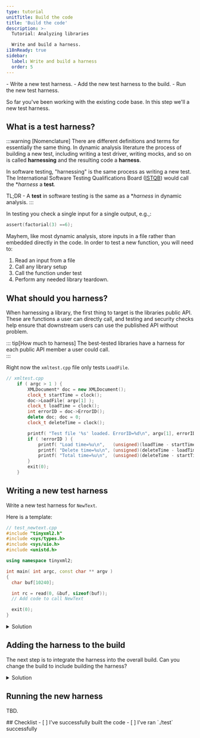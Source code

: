 ```yaml
---
type: tutorial
unitTitle: Build the code
title: 'Build the code'
description: >-
  Tutorial: Analyzing libraries

  Write and build a harness.
i18nReady: true
sidebar: 
  label: Write and build a harness
  order: 5
---
```



<PreCheck>
 - Write a new test harness.
 - Add the new test harness to the build.
 - Run the new test harness. 
</PreCheck>

So far you've been working with the existing code base. In this step we'll a
new test harness.

## What is a test harness?

:::warning [Nomenclature]
There are different definitions and terms for essentially the same thing.
In dynamic analysis literature the process of building a new test, including
writing a test driver, writing mocks, and so on is called **harnessing** and the
resulting code a **harness**.  

In software testing, "harnessing" is the same process as writing a new test. The International Software Testing Qualifications Board
([ISTQB](https://www.istqb.org/))  would call the **harness* a **test**.

TL;DR - A **test** in software testing is the same as a **harness* in dynamic
analysis.
:::

In testing you check a single input for a single output, e.g.,:
```c
assert(factorial(3) ==6); 
```

Mayhem, like most dynamic analysis, store inputs in a file rather than embedded
directly in the code.  In order to test a new function, you will need to:
1. Read an input from a file
2. Call any library setup
3. Call the function under test
4. Perform any needed library teardown.

## What should you harness?

When harnessing a library, the first thing to target is the libraries public
API. These are functions a user can directly call, and testing and security
checks help ensure that downstream users can use the published API without
problem.

::: tip[How much to harness]
The best-tested libraries have a harness for each public API member a
user could call.  
:::

Right now the `xmltest.cpp` file only tests `LoadFile`. 
```cpp "doc->LoadFile( argv[1] );"
// xmltest.cpp
	if ( argc > 1 ) {
		XMLDocument* doc = new XMLDocument();
		clock_t startTime = clock();
		doc->LoadFile( argv[1] );
		clock_t loadTime = clock();
		int errorID = doc->ErrorID();
		delete doc; doc = 0;
		clock_t deleteTime = clock();

		printf( "Test file '%s' loaded. ErrorID=%d\n", argv[1], errorID );
		if ( !errorID ) {
			printf( "Load time=%u\n",   (unsigned)(loadTime - startTime) );
			printf( "Delete time=%u\n", (unsigned)(deleteTime - loadTime) );
			printf( "Total time=%u\n",  (unsigned)(deleteTime - startTime) );
		}
		exit(0);
	}
```

## Writing a new test harness

Write a new test harness for `NewText`.

Here is a template:
```cpp
// test_newtext.cpp
#include "tinyxml2.h"
#include <sys/types.h>
#include <sys/uio.h>
#include <unistd.h>

using namespace tinyxml2;

int main( int argc, const char ** argv )
{
  char buf[10240];

  int rc = read(0, &buf, sizeof(buf));
  // Add code to call NewText

  exit(0);
} 

```

<details>
<summary>Solution</summary>

```diff lang="cpp"
// test_newtext.cpp
#include "tinyxml2.h"
#include <sys/types.h>
#include <sys/uio.h>
#include <unistd.h>

using namespace tinyxml2;

int main( int argc, const char ** argv )
{
  char buf[10240];

  int rc = read(0, &buf, sizeof(buf));
+  XMLDocument doc;
+  XMLElement* textNode = doc.NewElement("text");
+  XMLText* versionText = doc.NewText(buf);
+
+  textNode->InsertEndChild(versionText);
+  doc.InsertEndChild(textNode);
+
+  XMLPrinter printer;
+  doc.Print();
  
  exit(0);
} 
```
</details>

## Adding the harness to the build

The next step is to integrate the harness into the overall build. Can you change the build to include building the harness?

<details>
<summary>Solution</summary>

```diff lang="cmake"
// CMakeLists.txt
add_executable(test xmltest.cpp)
add_dependencies(test tinyxml2)
add_dependencies(test ${TARGET_DATA_COPY})
target_link_libraries(test tinyxml2)

+ add_executable(test_newtext test_newtext.cpp)
+ add_dependencies(test_newtext tinyxml2)
+ target_link_libraries(test_newtext tinyxml2)
```

You then need to rebuild with the new file: 
```bash
cmake --build build   # reconfigure and rebuild
```
</details>




## Running the new harness

TBD.


<Box icon="check-list">
## Checklist

<Checklist>
- [ ] I've successfully built the code
- [ ] I've ran `./test` successfully
</Checklist>
</Box>

